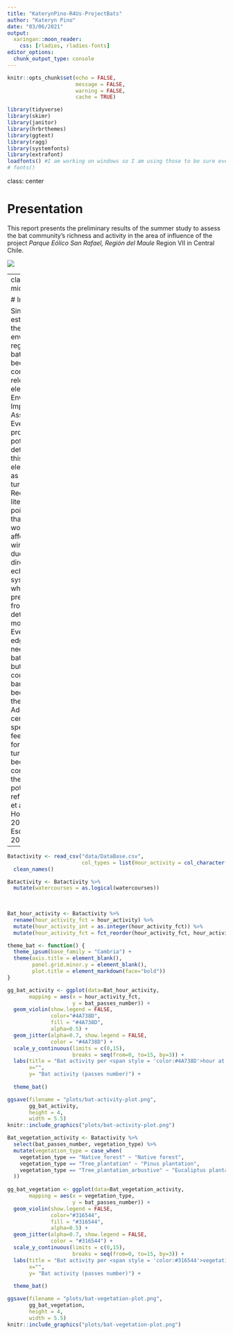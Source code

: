 ```yaml
---
title: "KaterynPino-R4Us-ProjectBats"
author: "Kateryn Pino"
date: "03/06/2021"
output: 
  xaringan::moon_reader:
    css: [rladies, rladies-fonts]
editor_options: 
  chunk_output_type: console
---
```


```r
knitr::opts_chunk$set(echo = FALSE,
                      message = FALSE,
                      warning = FALSE,
                      cache = TRUE)
```


```r

library(tidyverse)
library(skimr)
library(janitor)
library(hrbrthemes)
library(ggtext)
library(ragg) 
library(systemfonts)
library(extrafont)
loadfonts() #I am working on windows so I am using those to be sure everything is working on
# fonts()
```

class: center

# Presentation

This report presents the preliminary results of the summer study to assess the bat community's richness and activity in the area of influence of the project *Parque Eólico San Rafael, Región del Maule* Region VII in Central Chile.

![](images/bat.jpg)

---
class: left, middle

# Introduction

Since establishing the new environmental regulations, bat fauna has been considered a relevant element in the Environmental Impact Assessment. Even more in projects with potential detrimental to this faunal element, such as wind turbines. Recent literature points out that bats would be affected by wind turbines due to their directional echolocation system, which would prevent them from detecting a moving blade. Even more, edges don't need to hit bats directly, but they could cause barotrauma because of them. Additionally, certain bats species may feel attraction for wind turbines because they consider them a potential refuge (Kuntz et al., 2007; Horn et al., 2008; Escobar et al., 2015).]

---


```r
Batactivity <- read_csv("data/DataBase.csv", 
                        col_types = list(Hour_activity = col_character())) %>% 
  clean_names()

Batactivity <- Batactivity %>% 
  mutate(watercourses = as.logical(watercourses)) 
  
  
```


```r
Bat_hour_activity <- Batactivity %>% 
  rename(hour_activity_fct = hour_activity) %>% 
  mutate(hour_activity_int = as.integer(hour_activity_fct)) %>% 
  mutate(hour_activity_fct = fct_reorder(hour_activity_fct, hour_activity_int))

theme_bat <- function() {
  theme_ipsum(base_family = "Cambria") +
  theme(axis.title = element_blank(),
        panel.grid.minor.y = element_blank(),
        plot.title = element_markdown(face="bold"))
}

gg_bat_activity <- ggplot(data=Bat_hour_activity,
       mapping = aes(x = hour_activity_fct,
                     y = bat_passes_number)) +
  geom_violin(show.legend = FALSE,
              color="#4A738D",
              fill = "#4A738D",
              alpha=0.5) +
  geom_jitter(alpha=0.7, show.legend = FALSE,
              color = "#4A738D") +
  scale_y_continuous(limits = c(0,15),
                     breaks = seq(from=0, to=15, by=3)) +
  labs(title = "Bat activity per <span style = 'color:#4A738D'>hour at night</span>",
       x="",
       y= "Bat activity (passes number)") +
   
  theme_bat()
```

```r
ggsave(filename = "plots/bat-activity-plot.png",
       gg_bat_activity,
       height = 4,
       width = 5.5)
knitr::include_graphics("plots/bat-activity-plot.png")

```

```r
Bat_vegetation_activity <- Batactivity %>% 
  select(bat_passes_number, vegetation_type) %>%
  mutate(vegetation_type = case_when(
    vegetation_type == "Native_forest" ~ "Native forest",
    vegetation_type == "Tree_plantation" ~ "Pinus plantation",
    vegetation_type == "Tree_plantation_arbustive" ~ "Eucaliptus plantation"
  ))
  
gg_bat_vegetation <- ggplot(data=Bat_vegetation_activity,
       mapping = aes(x = vegetation_type,
                     y = bat_passes_number)) +
  geom_violin(show.legend = FALSE,
              color="#316544",
              fill = "#316544",
              alpha=0.5) +
  geom_jitter(alpha=0.7, show.legend = FALSE,
              color = "#316544") +
  scale_y_continuous(limits = c(0,15),
                     breaks = seq(from=0, to=15, by=3)) +
  labs(title = "Bat activity per <span style = 'color:#316544'>vegetation type</span>",
       x="",
       y= "Bat activity (passes number)") +
   
  theme_bat()
```


```r
ggsave(filename = "plots/bat-vegetation-plot.png",
       gg_bat_vegetation,
       height = 4,
       width = 5.5)
knitr::include_graphics("plots/bat-vegetation-plot.png")

```
